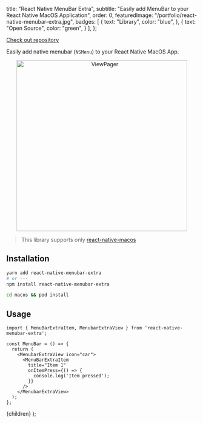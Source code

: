 
  title: "React Native MenuBar Extra",
  subtitle: "Easily add MenuBar to your React Native MacOS Application",
  order: 0,
  featuredImage: "/portfolio/react-native-menubar-extra.jpg",
  badges: [
    {
      text: "Library",
      color: "blue",
    },
    {
      text: "Open Source",
      color: "green",
    }
  ],
};

[Check out repository](https://github.com/okwasniewski/react-native-menubar-extra)

Easily add native menubar (`NSMenu`) to your React Native MacOS App.

<p align="center">
  <img src="https://github.com/okwasniewski/react-native-menubar-extra/blob/main/img/example-usage.png?raw=true" alt="ViewPager" width="450"/>
</p>

> This library supports only [react-native-macos](https://github.com/microsoft/react-native-macos#readme)

## Installation

```sh
yarn add react-native-menubar-extra
# or ---
npm install react-native-menubar-extra
```

```sh
cd macos && pod install
```

## Usage

```tsx
import { MenuBarExtraItem, MenubarExtraView } from 'react-native-menubar-extra';

const MenuBar = () => {
  return (
    <MenubarExtraView icon="car">
      <MenuBarExtraItem
        title="Item 1"
        onItemPress={() => {
          console.log('Item pressed');
        }}
      />
    </MenubarExtraView>
  );
};
```

  <BlogLayout meta={meta}>{children}</BlogLayout>
);
